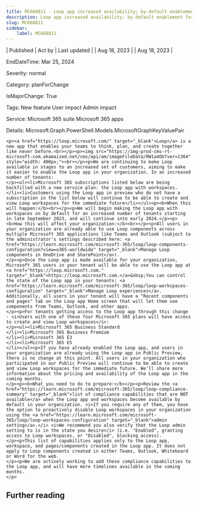 ```yaml
---
title: MC668811 - Loop app increased availability; by-default enablement for additional tenants
description: Loop app increased availability; by-default enablement for additional tenants
slug: MC668811
sidebar:
    label: MC668811
---
```



| Published | Act by | Last updated |
| Aug 18, 2023 |  | Aug 18, 2023 |

EndDateTime: Mar 25, 2024

Severity: normal

Category: planForChange

IsMajorChange: True

Tags: New feature User impact Admin impact

Service: Microsoft 365 suite Microsoft 365 apps

Details: Microsoft.Graph.PowerShell.Models.MicrosoftGraphKeyValuePair

```
<p><a href="https://loop.microsoft.com/" target="_blank">Loop</a> is a new app that enables your teams to think, plan, and create together like never before.<br></p><p><img src="https://img-prod-cms-rt-microsoft-com.akamaized.net/cms/api/am/imageFileData/RW1a4OU?ver=1364" style="width: 400px;"><br></p><p>We are continuing to make Loop available in stages to an increased set of customers, aiming to make it easier to enable the Loop app in your organization. In an increased number of tenants:
</p><ul><li>Microsoft 365 subscriptions listed below are being backfilled with a new service plan: the Loop app with workspaces.
</li><li>Customers using the Loop app in preview who do not have a subscription in the list below will continue to be able to create and view Loop workspaces for the immediate future</li></ul><p><b>When this will happen:</b><br></p><p>We will begin making the Loop app with workspaces on by default for an increased number of tenants starting in late September 2023, and will continue into early 2024.</p><p><b>How this will affect your organization:</b><br></p><p>All users in your organization are already able to use Loop components across multiple Microsoft 365 applications like Teams and Outlook (subject to the administrator's settings described here: <a href="https://learn.microsoft.com/microsoft-365/loop/loop-components-configuration?view=o365-worldwide" target="_blank">Manage Loop components in OneDrive and SharePoint</a>).
</p><p>Once the Loop app is made available for your organization, Microsoft 365 users in your tenant will be able to use the Loop app at <a href="https://loop.microsoft.com." target="_blank">https://loop.microsoft.com.</a>&nbsp;You can control the state of the Loop app in your tenants: <a href="https://learn.microsoft.com/microsoft-365/loop/loop-workspaces-configuration" target="_blank">Manage Loop experiences</a>. Additionally, all users in your tenant will have a "Recent components and pages" tab on the Loop app Home screen that will let them see components from Teams, Outlook, and other apps.
</p><p>For tenants getting access to the Loop app through this change - <i>Users with one of these four Microsoft 365 plans will have access to create and view Loop workspaces</i>:
</p><ul><li>Microsoft 365 Business Standard
</li><li>Microsoft 365 Business Premium
</li><li>Microsoft 365 E3
</li><li>Microsoft 365 E5
</li></ul><p>If you have already enabled the Loop app, and users in your organization are already using the Loop app in Public Preview, there is no change at this point. All users in your organization who participated in our Public Preview will continue to be able to create and view Loop workspaces for the immediate future. We'll share more information about the pricing and availability of the Loop app in the coming months.
</p><p><b>What you need to do to prepare:</b></p><p>Review the <a href="https://learn.microsoft.com/microsoft-365/loop/loop-compliance-summary" target="_blank">list of compliance capabilities that are NOT available</a> when the Loop app and workspaces become available by default in your organization. <i>If you require any of them, you have the option to proactively disable Loop workspaces in your organization using the <a href="https://learn.microsoft.com/microsoft-365/loop/loop-workspaces-configuration" target="_blank">admin setting</a>.</i> <i>We recommend you also verify that the Loop admin setting to is in the state you desire</i> (i.e. "Enabled", granting access to Loop workspaces, or "Disabled", blocking access).
</p><p>This list of capabilities applies only to the Loop app, workspace, and pages/components created in the Loop app. It does not apply to Loop components created in either Teams, Outlook, Whiteboard or Word for the web.
</p><p>We are actively working to add these compliance capabilities to the Loop app, and will have more timelines available in the coming months.
</p>
```

## Further reading
